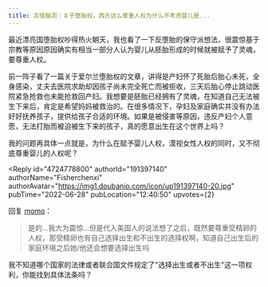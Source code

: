 ```yaml
---
title: 古怪脑洞｜关于堕胎权，西方这么尊重人权为什么不考虑婴儿是...
---
```



<Forum groupName="古怪问题研究中心" groupUrl="https://www.douban.com/group/philosophasters/" archivedAt="2025-05-16T16:25:58.407Z">
  <Post
    id="269760739"
    title="古怪脑洞｜关于堕胎权，西方这么尊重人权为什么不考虑婴儿是..."
    url="https://www.douban.com/group/topic/269760739/?_spm_id=MTk0NDY1Njgw"
    pubTime="2022-07-12"
    highlightUserId="191397140"
  >
最近漂亮国堕胎权吵得热火朝天，我也看了一下反堕胎的保守派想法，很震惊基于宗教等原因原因确实有相当一部分人认为婴儿从胚胎形成的时候就被赋予了灵魂，要尊重人权。

前一阵子看了一篇关于爱尔兰堕胎权的文章，讲得是产妇怀了死胎后胎心未死，全身感染，丈夫去医院求助却因孩子尚未完全死亡而被拒收，三天后胎心停止跳动医院紧急抢救也未能抢救回产妇。我想要是胚胎已经拥有了灵魂，在知道自己无法被生下来后，肯定是希望妈妈被救治的。在很多情况下，孕妇及家庭确实并没有办法好好抚养孩子，提供给孩子合适的环境。如果是被侵害等原因，违反产妇个人意愿，无法打胎而被迫被生下来的孩子，真的愿意出生在这个世界上吗？

我的问题再具体一点就是，为什么在赋予婴儿人权，漠视女性人权的同时，又不彻底尊重婴儿的人权呢？

<Reply
  id="4724778800"
  authorId="191397140"
  authorName="Fisherchenxi"
  authorAvatar="https://img1.doubanio.com/icon/up191397140-20.jpg"
  pubTime="2022-06-28"
  pubLocation="12:40:50"
  upvotes={2}
>
回复 [momo](https://www.douban.com/people/194465680/)：
> 是的\...我大为震惊\...但是代入美国人的说法想了之后，既然要尊重受精卵的人权，那受精卵也有自己选择出生和不出生的选择权啊，知道自己出生后的家庭环境之后她/他还会想要选择出生吗

我不知道哪个国家的法律或者联合国文件规定了"选择出生或者不出生"这一项权利，你能找到具体法条吗？
</Reply>
  </Post>
</Forum>
